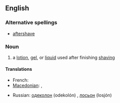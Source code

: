 ==English==

===Alternative spellings===
* [[aftershave]]

===Noun===
{{en-noun|sg=[[after]]-[[shave]]}}

# a [[lotion]], [[gel]], or [[liquid]] used after finishing [[shaving]]

====Translations====
{{trans-top|lotion, gel, or liquid used after shaving}}
* French: {{t|fr|après-rasage|m}}
* [[Macedonian]]: {{t|mk|колонска вода|f|tr=kólonska vóda|sc=Cyrl}},  {{t|mk|лосион|m|tr=losión|sc=Cyrl}}
{{trans-mid}}
* Russian: [[одеколон]] (odekolón) {{m}}, [[лосьон]] (losjón) {{m}}
{{trans-bottom}}